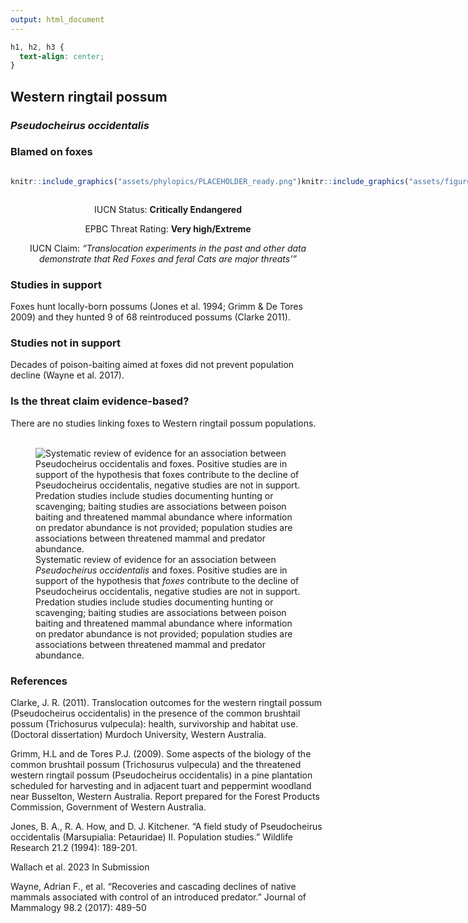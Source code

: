 ```yaml
---
output: html_document
---
```

```css
h1, h2, h3 {
  text-align: center;
}
```

## **Western ringtail possum**
### *Pseudocheirus occidentalis*
### Blamed on foxes

:::: {style="display: flex;"}

::: {}
  ```r
  knitr::include_graphics("assets/phylopics/PLACEHOLDER_ready.png")
  ```
:::

::: {}

:::

::: {}
  ```r
  knitr::include_graphics("assets/figures/Map_Fox_Pseudocheirus occidentalis.png")
  ```
:::

::::
<center>
IUCN Status: **Critically Endangered**

EPBC Threat Rating: **Very high/Extreme**

IUCN Claim: *"Translocation experiments in the past and other data demonstrate that Red Foxes and feral Cats are major threats'"*

</center>

### Studies in support

Foxes hunt locally-born possums (Jones et al. 1994; Grimm & De Tores 2009) and they hunted 9 of 68 reintroduced possums (Clarke 2011).

### Studies not in support

Decades of poison-baiting aimed at foxes did not prevent population decline (Wayne et al. 2017).

### Is the threat claim evidence-based?

There are no studies linking foxes to Western ringtail possum populations.
<br>
<br>

![ Systematic review of evidence for an association between *Pseudocheirus occidentalis* and foxes. Positive studies are in support of the hypothesis that *foxes* contribute to the decline of Pseudocheirus occidentalis, negative studies are not in support. Predation studies include studies documenting hunting or scavenging; baiting studies are associations between poison baiting and threatened mammal abundance where information on predator abundance is not provided; population studies are associations between threatened mammal and predator abundance.](assets/figures/Main_Evidence_Fox_Pseudocheirus occidentalis.png)

### References

Clarke, J. R. (2011). Translocation outcomes for the western ringtail possum (Pseudocheirus occidentalis) in the presence of the common brushtail possum (Trichosurus vulpecula): health, survivorship and habitat use. (Doctoral dissertation) Murdoch University, Western Australia.

Grimm, H.L and de Tores P.J. (2009). Some aspects of the biology of the common brushtail possum (Trichosurus vulpecula) and the threatened western ringtail possum (Pseudocheirus occidentalis) in a pine plantation scheduled for harvesting and in adjacent tuart and peppermint woodland near Busselton, Western Australia. Report prepared for the Forest Products Commission, Government of Western Australia.

Jones, B. A., R. A. How, and D. J. Kitchener. "A field study of Pseudocheirus occidentalis (Marsupialia: Petauridae) II. Population studies." Wildlife Research 21.2 (1994): 189-201.

Wallach et al. 2023 In Submission

Wayne, Adrian F., et al. "Recoveries and cascading declines of native mammals associated with control of an introduced predator." Journal of Mammalogy 98.2 (2017): 489-50

